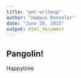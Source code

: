 ```yaml
---
title: "pml-writeup"
author: "Hampus Renselor"
date: "June 20, 2015"
output: html_document
---
```


## Pangolin!

Happytime
